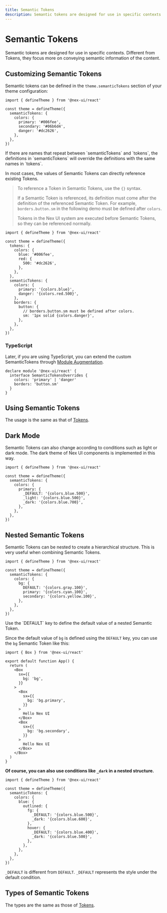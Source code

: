 ```yaml
---
title: Semantic Tokens
description: Semantic tokens are designed for use in specific contexts. Different from Tokens, they focus more on conveying semantic information of the content.
---
```



# Semantic Tokens

Semantic tokens are designed for use in specific contexts. Different from Tokens, they focus more on conveying semantic information of the content.

## Customizing Semantic Tokens

Semantic tokens can be defined in the `theme.semanticTokens` section of your theme configuration:

```tsx
import { defineTheme } from '@nex-ui/react'

const theme = defineTheme({
  semanticTokens: {
    colors: {
      primary: '#006fee',
      secondary: '#06b6d4',
      danger: '#dc2626',
    },
  },
})
```

<Callout>
  If there are names that repeat between `semanticTokens` and `tokens`, the
  definitions in `semanticTokens` will override the definitions with the same
  names in `tokens`.
</Callout>

In most cases, the values of Semantic Tokens can directly reference existing Tokens.

> To reference a Token in Semantic Tokens, use the `{}` syntax.
>
> If a Semantic Token is referenced, its definition must come after the definition of the referenced Semantic Token. For example, `borders.button.sm` in the following demo must be defined after `colors`.
>
> Tokens in the Nex UI system are executed before Semantic Tokens, so they can be referenced normally.

```tsx
import { defineTheme } from '@nex-ui/react'

const theme = defineTheme({
  tokens: {
    colors: {
      blue: '#006fee',
      red: {
        500: '#dc2626',
      },
    },
  },
  semanticTokens: {
    colors: {
      primary: '{colors.blue}',
      danger: '{colors.red.500}',
    },
    borders: {
      button: {
        // borders.button.sm must be defined after colors.
        sm: '1px solid {colors.danger}',
      },
    },
  },
})
```

### TypeScript

Later, if you are using TypeScript, you can extend the custom SemanticTokens through [Module Augmentation](https://www.typescriptlang.org/docs/handbook/declaration-merging.html#module-augmentation).

```tsx
declare module '@nex-ui/react' {
  interface SemanticTokensOverrides {
    colors: 'primary' | 'danger'
    borders: 'button.sm'
  }
}
```

## Using Semantic Tokens

The usage is the same as that of [Tokens](/docs/customization/tokens).

## Dark Mode

Semantic Tokens can also change according to conditions such as light or dark mode. The dark theme of Nex UI components is implemented in this way.

```tsx
import { defineTheme } from '@nex-ui/react'

const theme = defineTheme({
  semanticTokens: {
    colors: {
      primary: {
        _DEFAULT: '{colors.blue.500}',
        _light: '{colors.blue.500}',
        _dark: '{colors.blue.700}',
      },
    },
  },
})
```

## Nested Semantic Tokens

Semantic Tokens can be nested to create a hierarchical structure. This is very useful when combining Semantic Tokens.

```tsx
import { defineTheme } from '@nex-ui/react'

const theme = defineTheme({
  semanticTokens: {
    colors: {
      bg: {
        DEFAULT: '{colors.gray.100}',
        primary: '{colors.cyan.100}',
        secondary: '{colors.yellow.100}',
      },
    },
  },
})
```

<Callout type='info'>
  Use the `DEFAULT` key to define the default value of a nested Semantic Token.
</Callout>

Since the default value of `bg` is defined using the `DEFAULT` key, you can use the `bg` Semantic Token like this:

```tsx
import { Box } from '@nex-ui/react'

export default function App() {
  return (
    <Box
      sx={{
        bg: 'bg',
      }}
    >
      <Box
        sx={{
          bg: 'bg.primary',
        }}
      >
        Hello Nex UI
      </Box>
      <Box
        sx={{
          bg: 'bg.secondary',
        }}
      >
        Hello Nex UI
      </Box>
    </Box>
  )
}
```

**Of course, you can also use conditions like `_dark` in a nested structure.**

```tsx
import { defineTheme } from '@nex-ui/react'

const theme = defineTheme({
  semanticTokens: {
    colors: {
      blue: {
        outlined: {
          fg: {
            _DEFAULT: '{colors.blue.500}',
            _dark: '{colors.blue.600}',
          },
          hover: {
            _DEFAULT: '{colors.blue.400}',
            _dark: '{colors.blue.500}',
          },
        },
      },
    },
  },
})
```

`_DEFAULT` is different from `DEFAULT`. `_DEFAULT` represents the style under the default condition.

## Types of Semantic Tokens

The types are the same as those of [Tokens](/docs/customization/tokens).
